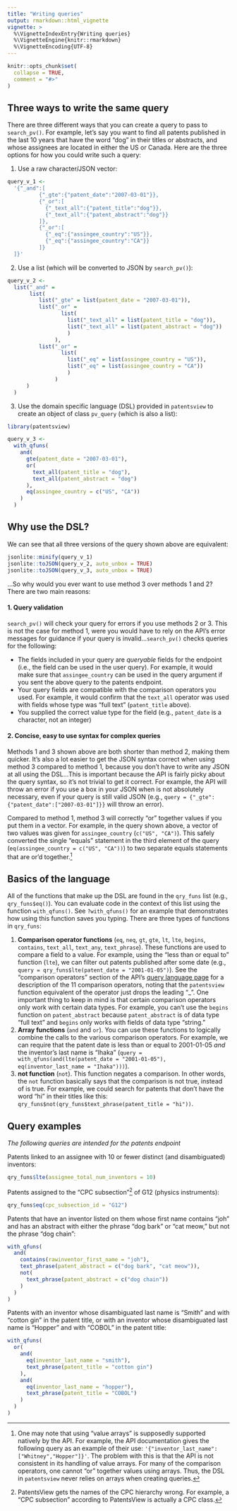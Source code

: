 ```yaml
---
title: "Writing queries"
output: rmarkdown::html_vignette
vignette: >
  %\VignetteIndexEntry{Writing queries}
  %\VignetteEngine{knitr::rmarkdown}
  %\VignetteEncoding{UTF-8}
---
```


```r
knitr::opts_chunk$set(
  collapse = TRUE,
  comment = "#>"
)
```

## Three ways to write the same query

There are three different ways that you can create a query to pass to `search_pv()`. For example, let's say you want to find all patents published in the last 10 years that have the word "dog" in their titles or abstracts, and whose assignees are located in either the US or Canada. Here are the three options for how you could write such a query: 

1. Use a raw character/JSON vector:

```r
query_v_1 <-
  '{"_and":[
          {"_gte":{"patent_date":"2007-03-01"}},
          {"_or":[
            {"_text_all":{"patent_title":"dog"}},
            {"_text_all":{"patent_abstract":"dog"}}
          ]},
          {"_or":[
            {"_eq":{"assingee_country":"US"}},
            {"_eq":{"assingee_country":"CA"}}
          ]}
  ]}'
```

2. Use a list (which will be converted to JSON by `search_pv()`):

```r
query_v_2 <- 
  list("_and" = 
       list(
          list("_gte" = list(patent_date = "2007-03-01")),
          list("_or" = 
                 list(
                   list("_text_all" = list(patent_title = "dog")),
                   list("_text_all" = list(patent_abstract = "dog"))
                   )
               ),
          list("_or" = 
                 list(
                   list("_eq" = list(assingee_country = "US")),
                   list("_eq" = list(assingee_country = "CA"))
                   )
               )
      )
  )
```

3. Use the domain specific language (DSL) provided in `patentsview` to create an object of class `pv_query` (which is also a list): 

```r
library(patentsview)

query_v_3 <- 
  with_qfuns(
    and(
      gte(patent_date = "2007-03-01"),
      or(
        text_all(patent_title = "dog"),
        text_all(patent_abstract = "dog")
      ),
      eq(assingee_country = c("US", "CA"))
    )
  )
```

## Why use the DSL?

We can see that all three versions of the query shown above are equivalent:

```r
jsonlite::minify(query_v_1)
jsonlite::toJSON(query_v_2, auto_unbox = TRUE)
jsonlite::toJSON(query_v_3, auto_unbox = TRUE)
```

...So why would you ever want to use method 3 over methods 1 and 2? There are two main reasons:

#### 1. Query validation 

`search_pv()` will check your query for errors if you use methods 2 or 3. This is not the case for method 1, were you would have to rely on the API's error messages for guidance if your query is invalid...`search_pv()` checks queries for the following:

* The fields included in your query are _queryable_ fields for the endpoint (i.e., the field can be used in the user query). For example, it would make sure that `assingee_country` can be used in the query argument if you sent the above query to the patents endpoint.
* Your query fields are compatible with the comparison operators you used. For example, it would confirm that the `text_all` operator was used with fields whose type was "full text" (`patent_title` above).
* You supplied the correct value type for the field (e.g., `patent_date` is a character, not an integer)

#### 2. Concise, easy to use syntax for complex queries

Methods 1 and 3 shown above are both shorter than method 2, making them quicker. It's also a lot easier to get the JSON syntax correct when using method 3 compared to method 1, because you don't have to write any JSON at all using the DSL...This is important because the API is fairly picky about the query syntax, so it's not trivial to get it correct. For example, the API will throw an error if you use a box in your JSON when is not absolutely necessary, even if your query is still valid JSON (e.g., `query = {"_gte":{"patent_date":["2007-03-01"]}}` will throw an error). 

Compared to method 1, method 3 will correctly "or" together values if you put them in a vector. For example, in the query shown above, a vector of two values was given for `assingee_country` (`c("US", "CA")`). This safely converted the single "equals" statement in the third element of the query (`eq(assingee_country = c("US", "CA"))`) to two separate equals statements that are or'd together.[^1]

## Basics of the language

All of the functions that make up the DSL are found in the `qry_funs` list (e.g., `qry_funs$eq()`). You can evaluate code in the context of this list using the function `with_qfuns()`. See  `?with_qfuns()` for an example that demonstrates how using this function saves you typing. There are three types of functions in `qry_funs`:

1. **Comparison operator functions** (`eq`, `neq`, `gt`, `gte`, `lt`, `lte`, `begins`, `contains`, `text_all`, `text_any`, `text_phrase`). These functions are used to compare a field to a value. For example, using the "less than or equal to" function (`lte`), we can filter out patents published after some date (e.g., `query = qry_funs$lte(patent_date = "2001-01-05")`). See the "comparison operators" section of the API's [query language page](http://www.patentsview.org/api/query-language.html) for a description of the 11 comparison operators, noting that the `patentsview` function equivalent of the operator just drops the leading "\_". One important thing to keep in mind is that certain comparison operators only work with certain data types. For example, you can't use the `begins` function on `patent_abstract` because `patent_abstract` is of data type "full text" and `begins` only works with fields of data type "string." 
2. **Array functions** (`and` and `or`). You can use these functions to logically combine the calls to the various comparison operators. For example, we can require that the patent date is less than or equal to 2001-01-05 _and_ the inventor's last name is "Ihaka" (`query = with_qfuns(and(lte(patent_date = "2001-01-05"), eq(inventor_last_name = "Ihaka")))`).
3. **not function** (`not`). This function negates a comparison. In other words, the `not` function basically says that the comparison is not true, instead of is true. For example, we could search for patents that don't have the word "hi" in their titles like this: `qry_funs$not(qry_funs$text_phrase(patent_title = "hi"))`.

## Query examples 

*The following queries are intended for the patents endpoint*

Patents linked to an assignee with 10 or fewer distinct (and disambiguated) inventors:

```r
qry_funs$lte(assignee_total_num_inventors = 10)
```

Patents assigned to the "CPC subsection"[^2] of G12 (physics instruments):

```r
qry_funs$eq(cpc_subsection_id = "G12")
```

Patents that have an inventor listed on them whose first name contains "joh" and has an abstract with either the phrase "dog bark" or "cat meow," but not the phrase "dog chain":

```r
with_qfuns(
  and(
    contains(rawinventor_first_name = "joh"),
    text_phrase(patent_abstract = c("dog bark", "cat meow")),
    not(
      text_phrase(patent_abstract = c("dog chain"))
    )
  )
)
```

Patents with an inventor whose disambiguated last name is “Smith” and with “cotton gin” in the patent title, or with an inventor whose disambiguated last name is “Hopper” and with “COBOL” in the patent title:

```r
with_qfuns(
  or(
    and(
      eq(inventor_last_name = "smith"),
      text_phrase(patent_title = "cotton gin")
    ),
    and(
      eq(inventor_last_name = "hopper"),
      text_phrase(patent_title = "COBOL")
    )
  )
)
```

[^1]: One may note that using "value arrays" is supposedly supported natively by the API. For example, the API documentation gives the following query as an example of their use: `'{"inventor_last_name":["Whitney","Hopper"]}'`. The problem with this is that the API is not consistent in its handling of value arrays. For many of the comparison operators, one cannot "or" together values using arrays. Thus, the DSL in `patentsview` never relies on arrays when creating queries.
[^2]: PatentsView gets the names of the CPC hierarchy wrong. For example, a "CPC subsection" according to PatentsView is actually a CPC class.
